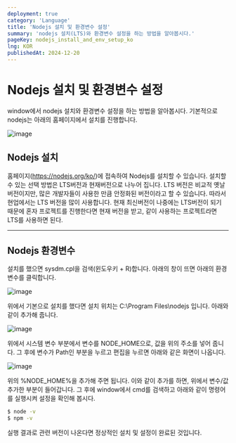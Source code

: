 ```yaml
---
deployment: true
category: 'Language'
title: 'Nodejs 설치 및 환경변수 설정'
summary: 'nodejs 설치(LTS)와 환경변수 설정을 하는 방법을 알아봅시다.'
pageKey: nodejs_install_and_env_setup_ko
lng: KOR
publishedAt: 2024-12-20
---
```


# Nodejs 설치 및 환경변수 설정

window에서 nodejs 설치와 환경변수 설정을 하는 방법을 알아봅시다. 기본적으로 nodejs는 아래의 홈페이지에서 설치를 진행합니다.



![image](https://resource.han-py.com/blog/logs/nodejs_logo.svg)




## Nodejs 설치

홈페이지(https://nodejs.org/ko/)에 접속하여 Nodejs를 설치할 수 있습니다. 설치할 수 있는 선택 방법은 LTS버전과 현재버전으로 나누어 집니다. LTS 버전은 비교적 옛날 버전이지만, 많은 개발자들이 사용한 만큼 안정화된 버전이라고 할 수 있습니다. 따라서 현업에서는 LTS 버전을 많이 사용합니다. 현재 최신버전이 나중에는 LTS버전이 되기 때문에 혼자 프로젝트를 진행한다면 현재 버전을 받고, 같이 사용하는 프로젝트라면 LTS를 사용하면 된다.

---

## Nodejs 환경변수

설치를 했으면 sysdm.cpl을 검색(윈도우키 + R)합니다. 아래의 창이 뜨면 아래의 환경변수를 클릭합니다.



![image](https://resource.han-py.com/blog/nodejs/1.png)



위에서 기본으로 설치를 했다면 설치 위치는 C:\Program Files\nodejs 입니다. 아래와 같이 추가해 줍니다.



![image](https://resource.han-py.com/blog/nodejs/2.png)



위에서 시스템 변수 부분에서 변수를 NODE_HOME으로, 값을 위의 주소를 넣어 줍니다. 그 후에 변수가 Path인 부분을 누르고 편집을 누르면 아래와 같은 화면이 나옵니다.



![image](https://resource.han-py.com/blog/nodejs/3.png)



위의 %NODE_HOME%을 추가해 주면 됩니다. 이와 같이 추가를 하면, 위에서 변수/값 추가한 부분이 들어갑니다. 그 후에 window에서 cmd를 검색하고 아래와 같이 명령어를 실행시켜 설정을 확인해 봅시다.

```bash title="cmd" showLineNumbers
$ node -v
$ npm -v
```

실행 결과로 관련 버전이 나온다면 정상적인 설치 및 설정이 완료된 것입니다.
